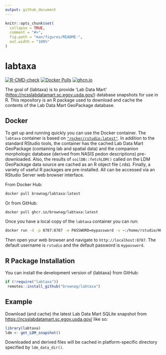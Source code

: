 ```yaml
---
output: github_document
---
```


<!-- README.md is generated from README.Rmd. Please edit that file -->

```r
knitr::opts_chunk$set(
  collapse = TRUE,
  comment = "#>",
  fig.path = "man/figures/README-",
  out.width = "100%"
)
```

# labtaxa

<!-- badges: start -->
[![R-CMD-check](https://github.com/brownag/labtaxa/actions/workflows/R-CMD-check.yaml/badge.svg)](https://github.com/brownag/labtaxa/actions/workflows/R-CMD-check.yaml)
[![Docker Pulls](https://badgen.net/docker/pulls/brownag/labtaxa?icon=docker&label=pulls)](https://hub.docker.com/r/brownag/labtaxa/)
[![ghcn.io](https://ghcr-badge.egpl.dev/brownag/labtaxa/size)](https://github.com/users/brownag/packages/container/package/labtaxa)
<!-- badges: end -->

The goal of {labtaxa} is to provide 'Lab Data Mart' (<https://ncsslabdatamart.sc.egov.usda.gov/>) database snapshots for use in R. This repository is an R package used to download and cache the contents of the Lab Data Mart GeoPackage database.

## Docker

To get up and running quickly you can use the Docker container. The `labtaxa` container is based on [`"rocker/rstudio:latest"`](https://hub.docker.com/r/rocker/rstudio). In addition to the standard RStudio tools, the container has the cached Lab Data Mart GeoPackage (containing lab and spatial data) and the companion morphologic database (derived from NASIS pedon descriptions) pre-downloaded. Also, the results of `soilDB::fetchLDM()` called on the LDM GeoPackage data source are cached as an R object file (.rds). Finally, a variety of useful R packages are pre-installed. All can be accessed via an RStudio Server web browser interface.

From Docker Hub:

``` sh
docker pull brownag/labtaxa:latest
```

Or from GitHub:

``` sh
docker pull ghcr.io/brownag/labtaxa:latest
```

Once you have a local copy of the `labtaxa` container you can run:

``` sh
docker run -d -p 8787:8787 -e PASSWORD=mypassword -v ~:/home/rstudio/HOME -e ROOT=TRUE brownag/labtaxa
```

Then open your web browser and navigate to `http://localhost:8787`. The default username is `rstudio` and the default password is `mypassword`.

## R Package Installation

You can install the development version of {labtaxa} from GitHub:

``` r
if (!require("labtaxa")) 
 remotes::install_github("brownag/labtaxa")
```

## Example

Download (and cache) the latest Lab Data Mart SQLite snapshot from <https://ncsslabdatamart.sc.egov.usda.gov/> like so:

```r
library(labtaxa)
ldm <- get_LDM_snapshot()
```

Downloaded and derived files will be cached in platform-specific directory specified by `ldm_data_dir()`. 

